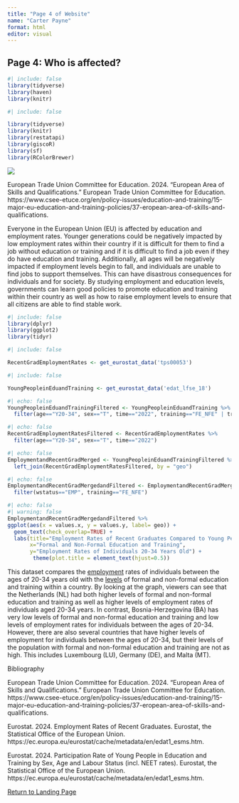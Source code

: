 ```yaml
---
title: "Page 4 of Website"
name: "Carter Payne"
format: html
editor: visual
---
```


## Page 4: Who is affected?

```r
#| include: false
library(tidyverse) 
library(haven) 
library(knitr)
```

```r
#| include: false

library(tidyverse)
library(knitr)
library(restatapi)
library(giscoR)
library(sf)
library(RColorBrewer)
```

![](images/AdobeStock_266630729.jpeg)

European Trade Union Committee for Education. 2024. "European Area of Skills and Qualifications." European Trade Union Committee for Education. https://www.csee-etuce.org/en/policy-issues/education-and-training/15-major-eu-education-and-training-policies/37-eropean-area-of-skills-and-qualifications.

Everyone in the European Union (EU) is affected by education and employment rates. Younger generations could be negatively impacted by low employment rates within their country if it is difficult for them to find a job without education or training and if it is difficult to find a job even if they do have education and training. Additionally, all ages will be negatively impacted if employment levels begin to fall, and individuals are unable to find jobs to support themselves. This can have disastrous consequences for individuals and for society. By studying employment and education levels, governments can learn good policies to promote education and training within their country as well as how to raise employment levels to ensure that all citizens are able to find stable work.

```r
#| include: false 
library(dplyr)
library(ggplot2)
library(tidyr)
```

```r
#| include: false

RecentGradEmploymentRates <- get_eurostat_data('tps00053') 
```

```r
#| include: false

YoungPeopleinEduandTraining <- get_eurostat_data('edat_lfse_18') 
```

```r
#| echo: false
YoungPeopleinEduandTrainingFiltered <- YoungPeopleinEduandTraining %>%
  filter(age=="Y20-34", sex=="T", time=="2022", training=="FE_NFE" | training=="NO_FE_NO_NFE")
```

```r
#| echo: false
RecentGradEmploymentRatesFiltered <- RecentGradEmploymentRates %>%
  filter(age=="Y20-34", sex=="T", time=="2022")
```

```r
#| echo: false 
EmploymentandRecentGradMerged <- YoungPeopleinEduandTrainingFiltered %>%
  left_join(RecentGradEmploymentRatesFiltered, by = "geo") 
```

```r
#| echo: false
EmploymentandRecentGradMergedandFiltered <- EmploymentandRecentGradMerged %>%
  filter(wstatus=="EMP", training=="FE_NFE")
```

```r
#| echo: false
#| warning: false 
EmploymentandRecentGradMergedandFiltered %>%
ggplot(aes(x = values.x, y = values.y, label= geo)) +
  geom_text(check_overlap=TRUE) + 
  labs(title="Employment Rates of Recent Graduates Compared to Young People in Education and Training in 2022 in Europe", 
       x="Formal and Non-Formal Education and Training",
       y="Employment Rates of Individuals 20-34 Years Old") +
        theme(plot.title = element_text(hjust=0.5))
```

This dataset compares the [employment](https://ec.europa.eu/eurostat/cache/metadata/en/edat1_esms.htm) rates of individuals between the ages of 20-34 years old with the [levels](https://ec.europa.eu/eurostat/cache/metadata/en/edat1_esms.htm) of formal and non-formal education and training within a country. By looking at the graph, viewers can see that the Netherlands (NL) had both higher levels of formal and non-formal education and training as well as higher levels of employment rates of individuals aged 20-34 years. In contrast, Bosnia-Herzegovina (BA) has very low levels of formal and non-formal education and training and low levels of employment rates for individuals between the ages of 20-34. However, there are also several countries that have higher levels of employment for individuals between the ages of 20-34, but their levels of the population with formal and non-formal education and training are not as high. This includes Luxembourg (LU), Germany (DE), and Malta (MT).

Bibliography

European Trade Union Committee for Education. 2024. "European Area of Skills and Qualifications." European Trade Union Committee for Education. https://www.csee-etuce.org/en/policy-issues/education-and-training/15-major-eu-education-and-training-policies/37-eropean-area-of-skills-and-qualifications.

Eurostat. 2024. Employment Rates of Recent Graduates. Eurostat, the Statistical Office of the European Union. https://ec.europa.eu/eurostat/cache/metadata/en/edat1_esms.htm.

Eurostat. 2024. Participation Rate of Young People in Education and Training by Sex, Age and Labour Status (incl. NEET rates). Eurostat, the Statistical Office of the European Union. https://ec.europa.eu/eurostat/cache/metadata/en/edat1_esms.htm.

[Return to Landing Page](/WebsiteLandingPage.html)
